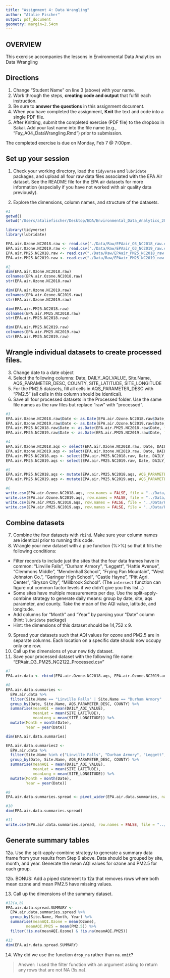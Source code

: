 ```yaml
---
title: "Assignment 4: Data Wrangling"
author: "Atalie Fischer"
output: pdf_document
geometry: margin=2.54cm
---
```


## OVERVIEW

This exercise accompanies the lessons in Environmental Data Analytics on Data Wrangling 

## Directions
1. Change "Student Name" on line 3 (above) with your name.
2. Work through the steps, **creating code and output** that fulfill each instruction.
3. Be sure to **answer the questions** in this assignment document.
4. When you have completed the assignment, **Knit** the text and code into a single PDF file.
5. After Knitting, submit the completed exercise (PDF file) to the dropbox in Sakai. Add your last name into the file name (e.g., "Fay_A04_DataWrangling.Rmd") prior to submission.

The completed exercise is due on Monday, Feb 7 @ 7:00pm.

## Set up your session 
1. Check your working directory, load the `tidyverse` and `lubridate` packages, and upload all four raw data files associated with the EPA Air dataset. See the README file for the EPA air datasets for more information (especially if you have not worked with air quality data previously). 

2. Explore the dimensions, column names, and structure of the datasets. 

```r
#1
getwd()
setwd("/Users/ataliefischer/Desktop/EDA/Environmental_Data_Analytics_2022/")

library(tidyverse)
library(lubridate)

EPA.air.Ozone.NC2018.raw <- read.csv("./Data/Raw/EPAair_O3_NC2018_raw.csv", stringsAsFactors = TRUE)
EPA.air.Ozone.NC2019.raw <- read.csv("./Data/Raw/EPAair_O3_NC2019_raw.csv", stringsAsFactors = TRUE)
EPA.air.PM25.NC2018.raw <- read.csv("./Data/Raw/EPAair_PM25_NC2018_raw.csv", stringsAsFactors = TRUE) 
EPA.air.PM25.NC2019.raw <- read.csv("./Data/Raw/EPAair_PM25_NC2019_raw.csv", stringsAsFactors = TRUE)

#2
dim(EPA.air.Ozone.NC2018.raw)
colnames(EPA.air.Ozone.NC2018.raw)
str(EPA.air.Ozone.NC2018.raw)

dim(EPA.air.Ozone.NC2019.raw)
colnames(EPA.air.Ozone.NC2019.raw)
str(EPA.air.Ozone.NC2019.raw)

dim(EPA.air.PM25.NC2018.raw)
colnames(EPA.air.PM25.NC2018.raw)
str(EPA.air.PM25.NC2018.raw)

dim(EPA.air.PM25.NC2019.raw)
colnames(EPA.air.PM25.NC2019.raw)
str(EPA.air.PM25.NC2019.raw)

```

## Wrangle individual datasets to create processed files.
3. Change date to a date object
4. Select the following columns: Date, DAILY_AQI_VALUE, Site.Name, AQS_PARAMETER_DESC, COUNTY, SITE_LATITUDE, SITE_LONGITUDE
5. For the PM2.5 datasets, fill all cells in AQS_PARAMETER_DESC with "PM2.5" (all cells in this column should be identical).
6. Save all four processed datasets in the Processed folder. Use the same file names as the raw files but replace "raw" with "processed".

```r
#3
EPA.air.Ozone.NC2018.raw$Date <- as.Date(EPA.air.Ozone.NC2018.raw$Date, format = "%m/%d/%Y")
EPA.air.Ozone.NC2019.raw$Date <- as.Date(EPA.air.Ozone.NC2019.raw$Date, format = "%m/%d/%Y")
EPA.air.PM25.NC2018.raw$Date <- as.Date(EPA.air.PM25.NC2018.raw$Date, format = "%m/%d/%Y")
EPA.air.PM25.NC2019.raw$Date <- as.Date(EPA.air.PM25.NC2019.raw$Date, format = "%m/%d/%Y")

#4
EPA.air.Ozone.NC2018.aqs <- select(EPA.air.Ozone.NC2018.raw, Date, DAILY_AQI_VALUE, Site.Name, AQS_PARAMETER_DESC, COUNTY, SITE_LATITUDE, SITE_LONGITUDE)
EPA.air.Ozone.NC2019.aqs <- select(EPA.air.Ozone.NC2019.raw, Date, DAILY_AQI_VALUE, Site.Name, AQS_PARAMETER_DESC, COUNTY, SITE_LATITUDE, SITE_LONGITUDE)
EPA.air.PM25.NC2018.aqs <- select(EPA.air.PM25.NC2018.raw, Date, DAILY_AQI_VALUE, Site.Name, AQS_PARAMETER_DESC, COUNTY, SITE_LATITUDE, SITE_LONGITUDE)
EPA.air.PM25.NC2019.aqs <- select(EPA.air.PM25.NC2019.raw, Date, DAILY_AQI_VALUE, Site.Name, AQS_PARAMETER_DESC, COUNTY, SITE_LATITUDE, SITE_LONGITUDE)

#5
EPA.air.PM25.NC2018.aqs <- mutate(EPA.air.PM25.NC2018.aqs, AQS_PARAMETER_DESC = "PM2.5")
EPA.air.PM25.NC2019.aqs <- mutate(EPA.air.PM25.NC2019.aqs, AQS_PARAMETER_DESC = "PM2.5")

#6
write.csv(EPA.air.Ozone.NC2018.aqs, row.names = FALSE, file = "../Data/Processed/EPAair_O3_NC2018_processed.csv")
write.csv(EPA.air.Ozone.NC2019.aqs, row.names = FALSE, file = "../Data/Processed/EPAair_O3_NC2019_processed.csv")
write.csv(EPA.air.PM25.NC2018.aqs, row.names = FALSE, file = "../Data/Processed/EPAair_PM25_NC2018_processed.csv")
write.csv(EPA.air.PM25.NC2019.aqs, row.names = FALSE, file = "../Data/Processed/EPAair_PM25_NC2019_processed.csv")

```


## Combine datasets
7. Combine the four datasets with `rbind`. Make sure your column names are identical prior to running this code. 
8. Wrangle your new dataset with a pipe function (%>%) so that it fills the following conditions: 

* Filter records to include just the sites that the four data frames have in common: "Linville Falls", "Durham Armory", "Leggett", "Hattie Avenue", "Clemmons Middle", "Mendenhall School", "Frying Pan Mountain", "West Johnston Co.", "Garinger High School", "Castle Hayne", "Pitt Agri. Center", "Bryson City", "Millbrook School". (The `intersect` function can figure out common factor levels if we didn't give you this list...)
* Some sites have multiple measurements per day. Use the split-apply-combine strategy to generate daily means: group by date, site, aqs parameter, and county. Take the mean of the AQI value, latitude, and longitude.
* Add columns for "Month" and "Year" by parsing your "Date" column (hint: `lubridate` package)
* Hint: the dimensions of this dataset should be 14,752 x 9.

9. Spread your datasets such that AQI values for ozone and PM2.5 are in separate columns. Each location on a specific date should now occupy only one row.
10. Call up the dimensions of your new tidy dataset.
11. Save your processed dataset with the following file name: "EPAair_O3_PM25_NC2122_Processed.csv"

```r
#7
EPA.air.data <- rbind(EPA.air.Ozone.NC2018.aqs, EPA.air.Ozone.NC2019.aqs, EPA.air.PM25.NC2018.aqs, EPA.air.PM25.NC2019.aqs)

#8
EPA.air.data.summaries <-
  EPA.air.data %>% 
  filter(Site.Name == "Linville Falls" | Site.Name == "Durham Armory" | Site.Name == "Leggett" | Site.Name == "Hattie Avenue" | Site.Name == "Clemmons Middle" | Site.Name == "Mendenhall School" | Site.Name == "Frying Pan Mountain" | Site.Name == "West Johnston Co." | Site.Name == "Garinger High School" | Site.Name == "Castle Hayne" | Site.Name == "Pitt Agri. Center" | Site.Name == "Bryson City" | Site.Name == "Millbrook School") %>% 
  group_by(Date, Site.Name, AQS_PARAMETER_DESC, COUNTY) %>% 
  summarise(meanAQI = mean(DAILY_AQI_VALUE),
            meanLat = mean(SITE_LATITUDE),
            meanLong = mean(SITE_LONGITUDE)) %>% 
  mutate(Month = month(Date),
         Year = year(Date))

dim(EPA.air.data.summaries)

EPA.air.data.summaries2 <-
  EPA.air.data %>% 
  filter(Site.Name %in% c("Linville Falls", "Durham Armory", "Leggett", "Hattie Avenue", "Clemmons Middle", "Mendenhall School", "Frying Pan Mountain", "West Johnston Co.", "Garinger High School", "Castle Hayne", "Pitt Agri. Center", "Bryson City", "Millbrook School")) %>% 
  group_by(Date, Site.Name, AQS_PARAMETER_DESC, COUNTY) %>% 
  summarise(meanAQI = mean(DAILY_AQI_VALUE),
            meanLat = mean(SITE_LATITUDE),
            meanLong = mean(SITE_LONGITUDE)) %>% 
  mutate(Month = month(Date),
         Year = year(Date))

#9
EPA.air.data.summaries.spread <- pivot_wider(EPA.air.data.summaries, names_from = AQS_PARAMETER_DESC, values_from = meanAQI)

#10
dim(EPA.air.data.summaries.spread)

#11
write.csv(EPA.air.data.summaries.spread, row.names = FALSE, file = "../Data/Processed/EPAair_O3_PM25_NC2122_Processed.csv")
```


## Generate summary tables
12a. Use the split-apply-combine strategy to generate a summary data frame from your results from Step 9 above. Data should be grouped by site, month, and year. Generate the mean AQI values for ozone and PM2.5 for each group. 

12b. BONUS: Add a piped statement to 12a that removes rows where both mean ozone and mean PM2.5 have missing values. 

13. Call up the dimensions of the summary dataset.


```r
#12(a,b)
EPA.air.data.spread.SUMMARY <- 
  EPA.air.data.summaries.spread %>% 
  group_by(Site.Name, Month, Year) %>% 
  summarise(meanAQI.Ozone = mean(Ozone),
         meanAQI.PM25 = mean(PM2.5)) %>% 
  filter(!is.na(meanAQI.Ozone) & !is.na(meanAQI.PM25))

#13
dim(EPA.air.data.spread.SUMMARY)
```

14. Why did we use the function `drop_na` rather than `na.omit`?

> Answer: I used the filter function with an argument asking to return any rows that are not NA (!is.na). 
